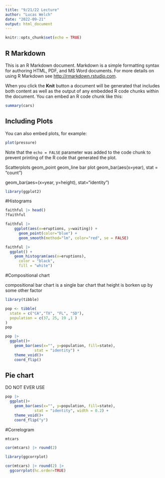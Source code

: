 ```yaml
---
title: "9/21/22 Lecture"
author: "Lucas Welch"
date: "2022-09-21"
output: html_document
---
```


```r
knitr::opts_chunk$set(echo = TRUE)
```

## R Markdown

This is an R Markdown document. Markdown is a simple formatting syntax for authoring HTML, PDF, and MS Word documents. For more details on using R Markdown see <http://rmarkdown.rstudio.com>.

When you click the **Knit** button a document will be generated that includes both content as well as the output of any embedded R code chunks within the document. You can embed an R code chunk like this:

```r
summary(cars)
```

## Including Plots

You can also embed plots, for example:

```r
plot(pressure)
```

Note that the `echo = FALSE` parameter was added to the code chunk to prevent printing of the R code that generated the plot.


Scatterplots
  geom_point
  geom_line
bar plot
  geom_bar(aes(x=year), stat = "count")
  
  geom_bar(aes=(x=year, y=height),
    stat="identity")

```r
library(ggplot2)
```

#Histograms

```r
faithful |> head()
?faithful
```

```r
faithful |>
    ggplot(aes(x=eruptions, y=waiting)) +
      geom_point(color="blue") +
      geom_smooth(method="lm", color="red", se = FALSE)
```

```r
faithful |> 
  ggplot() +
    geom_histogram(aes(x=eruptions),
      color = "black", 
      fill = "white")
```

#Compositional chart

compositional bar chart is a single bar chart that height is borken up by some other factor 

```r
library(tibble)
```
```r
pop <- tibble(
  state = c("CA","TX", "FL", "SD"), 
  population = c(37, 25, 19 ,1 )
)
pop
```

```r
pop |> 
  ggplot()+
    geom_bar(aes(x="", y=population, fill=state), 
             stat = "identity") +
    theme_void()+
    coord_flip()
```

## Pie chart

DO NOT EVER USE

```r
pop |> 
  ggplot()+
    geom_bar(aes(x="", y=population, fill=state), 
             stat = "identity", width = 0.2) +
    theme_void()+
    coord_flip("y")

```


#Correlogram

```r
mtcars
```

```r
cor(mtcars) |> round(2)
```
```r
library(ggcorrplot)
```

```r
cor(mtcars) |> round(2) |>
  ggcorrplot(hc.order=TRUE)
```